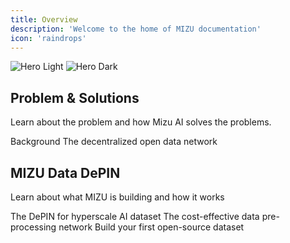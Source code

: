 ```yaml
---
title: Overview
description: 'Welcome to the home of MIZU documentation'
icon: 'raindrops'
---
```


<img
  className="block dark:hidden"
  src="/images/hero.png"
  alt="Hero Light"
/>
<img
  className="hidden dark:block"
  src="/images/hero.png"
  alt="Hero Dark"
/>

## Problem & Solutions

Learn about the problem and how Mizu AI solves the problems.

<CardGroup cols={2}>
  <Card
    title="Background"
    icon="seal-question"
    href="/introduction/background"
  >
    Background
  </Card>
  <Card
    title="What is MIZU"
    icon="bullseye"
    href="/introduction/what-is-mizu"
  >
    The decentralized open data network
  </Card>
</CardGroup>

## MIZU Data DePIN

Learn about what MIZU is building and how it works

<CardGroup cols={3}>
  <Card
    title="Data DePIN"
    icon="server"
    href="/data-depin/depin-architecture"
  >
    The DePIN for hyperscale AI dataset
  </Card>
  <Card
    title="Edge Network"
    icon="chart-network"
    href="/edge-network/overview"
  >
    The cost-effective data pre-processing network
  </Card>
    <Card
    title="Cookbook"
    icon="arrow-progress"
    href="/cookbook/marketplace"
  >
    Build your first open-source dataset
  </Card>
</CardGroup>
